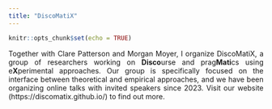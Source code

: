 ```yaml
---
title: "DiscoMatiX"
---
```


```r
knitr::opts_chunk$set(echo = TRUE)
```

<style>
body {
  text-align: justify}

h1 {
  text-align: center
}
</style>

Together with Clare Patterson and Morgan Moyer, I organize DiscoMatiX, a group of researchers working on **Disco**urse and prag**Mati**cs using e**X**perimental approaches. Our group is specifically focused on the interface between theoretical and empirical approaches, and we have been organizing online talks with invited speakers since 2023. Visit our website (https://discomatix.github.io/) to find out more.